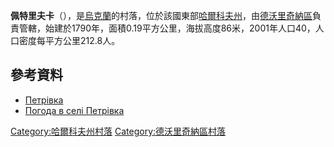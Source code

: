 {{coord|49|56|19|N|37|48|0|E|scale:100000_region:UA|display=title}}

'''佩特里夫卡'''（{{lang-uk|Петрівка}}），是[[烏克蘭|烏克蘭]]的村落，位於該國東部[[哈爾科夫州|哈爾科夫州]]，由[[德沃里奇納區|德沃里奇納區]]負責管轄，始建於1790年，面積0.19平方公里，海拔高度86米，2001年人口40，人口密度每平方公里212.8人。

==參考資料==
* [http://w1.c1.rada.gov.ua/pls/z7502/A005?rdat1=09.01.2009&rf7571=32883 Петрівка]{{dead link|date=2017年11月 |bot=InternetArchiveBot |fix-attempted=yes }}
* [http://weather.in.ua/ua/har'kovskaja/20117 Погода в селі Петрівка] {{Wayback|url=http://weather.in.ua/ua/har%27kovskaja/20117 |date=20160323025809 }}

{{DEFAULTSORT:Петрівка}}
[[Category:哈爾科夫州村落|Category:哈爾科夫州村落]]
[[Category:德沃里奇納區村落|Category:德沃里奇納區村落]]


{{Kharkiv-geo-stub}}